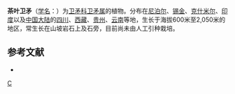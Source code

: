 {{Speciesbox 
| taxon = Euonymus theifolius
| authority = Wall.
}}
'''茶叶卫矛'''（[[学名|学名]]：{{lang|la|''Euonymus theifolius''}}）为[[卫矛科|卫矛科]][[卫矛属|卫矛属]]的植物。分布在[[尼泊尔|尼泊尔]]、[[锡金|锡金]]、[[克什米尔|克什米尔]]、[[印度|印度]]以及[[中国大陆|中国大陆]]的[[四川|四川]]、[[西藏|西藏]]、[[贵州|贵州]]、[[云南|云南]]等地，生长于海拔600米至2,050米的地区，常生长在山坡岩石上及石旁，目前尚未由人工引种栽培。

== 参考文献 ==
<div class="references-small">
* {{cite web| url =http://www.bioinfo.cn/db05/KmzwSpecies.php?action=view&id=2388| title =茶叶卫矛| work =《中国高等植物数据库全库》| publisher =中国科学院微生物研究所| author =昆明植物研究所| accessdate =2009-02-23| deadurl =yes| archiveurl =https://web.archive.org/web/20160305072859/http://www.bioinfo.cn/db05/KmzwSpecies.php?action=view&id=2388| archivedate =2016-03-05}}
</div>

{{Taxonbar}}

[[Category:卫矛属|C]]